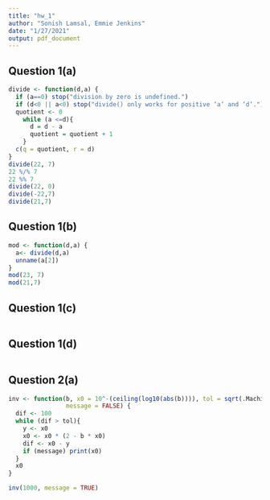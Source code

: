 ```yaml
---
title: "hw_1"
author: "Sonish Lamsal, Emmie Jenkins"
date: "1/27/2021"
output: pdf_document
---
```

## Question 1(a)
```r
divide <- function(d,a) {
  if (a==0) stop("division by zero is undefined.")
  if (d<0 || a<0) stop("divide() only works for positive ‘a‘ and ‘d‘.")
  quotient <- 0
    while (a <=d){
      d = d - a
      quotient = quotient + 1
    }
  c(q = quotient, r = d)
}  
divide(22, 7)
22 %/% 7
22 %% 7
divide(22, 0)
divide(-22,7)
divide(21,7)
```

## Question 1(b)
```r
mod <- function(d,a) {
  a<- divide(d,a)
  unname(a[2])
}
mod(23, 7)
mod(21,7)
```

## Question 1(c)
```r

```

## Question 1(d)
```r

```

## Question 2(a)

```r

inv <- function(b, x0 = 10^-(ceiling(log10(abs(b)))), tol = sqrt(.Machine$double.eps), 
                message = FALSE) {
  dif <- 100
  while (dif > tol){
    y <- x0
    x0 <- x0 * (2 - b * x0) 
    dif <- x0 - y
    if (message) print(x0)
  }
  x0
}

inv(1000, message = TRUE)

```